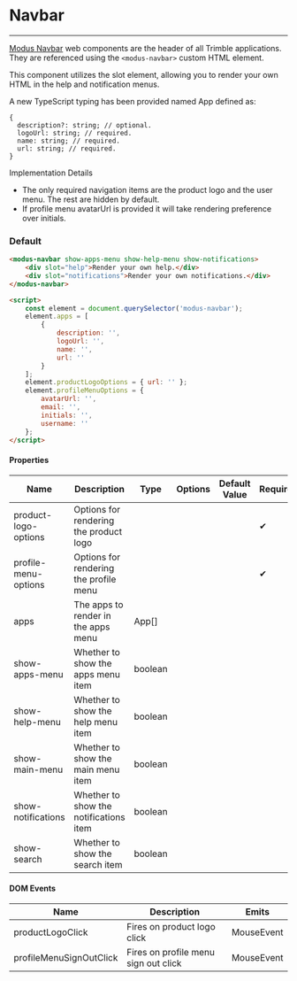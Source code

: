 
# Navbar
---

[Modus Navbar](https://modus.trimble.com/elements/navbar/) web components are the header of all Trimble applications. They are referenced using the `<modus-navbar>` custom HTML element.

This component utilizes the slot element, allowing you to render your own HTML in the help and notification menus.

A new TypeScript typing has been provided named App defined as:

    {
      description?: string; // optional.
      logoUrl: string; // required.
      name: string; // required.
      url: string; // required.
    }

Implementation Details
- The only required navigation items are the product logo and the user menu. The rest are hidden by default.
- If profile menu avatarUrl is provided it will take rendering preference over initials.

### Default
<Story id="components-navbar--default" />

```html
<modus-navbar show-apps-menu show-help-menu show-notifications>
    <div slot="help">Render your own help.</div>
    <div slot="notifications">Render your own notifications.</div>
</modus-navbar>

<script>
    const element = document.querySelector('modus-navbar');
    element.apps = [
        {
            description: '',
            logoUrl: '',
            name: '',
            url: ''
        }
    ];
    element.productLogoOptions = { url: '' };
    element.profileMenuOptions = {
        avatarUrl: '',
        email: '',
        initials: '',
        username: ''
    };
</script>
```

<section>
  <h4>Properties</h4>
  <table>
    <thead>
    <tr>
      <th>Name</th>
      <th>Description</th>
      <th>Type</th>
      <th>Options</th>
      <th>Default Value</th>
      <th>Required</th>
    </tr>
    </thead>
    <tbody>
    <tr>
      <td>product-logo-options</td>
      <td>Options for rendering the product logo</td>
      <td></td>
      <td></td>
      <td></td>
      <td><span class="material-icons">&#10004;</span></td>
    </tr>
    <tr>
      <td>profile-menu-options</td>
      <td>Options for rendering the profile menu</td>
      <td></td>
      <td></td>
      <td></td>
      <td><span class="material-icons">&#10004;</span></td>
    </tr>
    <tr>
      <td>apps</td>
      <td>The apps to render in the apps menu</td>
      <td>App[]</td>
      <td></td>
      <td></td>
      <td></td>
    </tr>
    <tr>
      <td>show-apps-menu</td>
      <td>Whether to show the apps menu item</td>
      <td>boolean</td>
      <td></td>
      <td></td>
      <td></td>
    </tr>
    <tr>
      <td>show-help-menu</td>
      <td>Whether to show the help menu item</td>
      <td>boolean</td>
      <td></td>
      <td></td>
      <td></td>
    </tr>
    <tr>
      <td>show-main-menu</td>
      <td>Whether to show the main menu item</td>
      <td>boolean</td>
      <td></td>
      <td></td>
      <td></td>
    </tr>
    <tr>
      <td>show-notifications</td>
      <td>Whether to show the notifications item</td>
      <td>boolean</td>
      <td></td>
      <td></td>
      <td></td>
    </tr>
    <tr>
      <td>show-search</td>
      <td>Whether to show the search item</td>
      <td>boolean</td>
      <td></td>
      <td></td>
      <td></td>
    </tr>
    </tbody>
  </table>
</section>

<section>
  <h4>DOM Events</h4>
  <table>
    <thead>
    <tr>
      <th>Name</th>
      <th>Description</th>
      <th>Emits</th>
    </tr>
    </thead>
    <tbody>
    <tr>
      <td>productLogoClick</td>
      <td>Fires on product logo click</td>
      <td>MouseEvent</td>
    </tr>
    <tr>
      <td>profileMenuSignOutClick</td>
      <td>Fires on profile menu sign out click</td>
      <td>MouseEvent</td>
    </tr>
    </tbody>
  </table>
</section>

